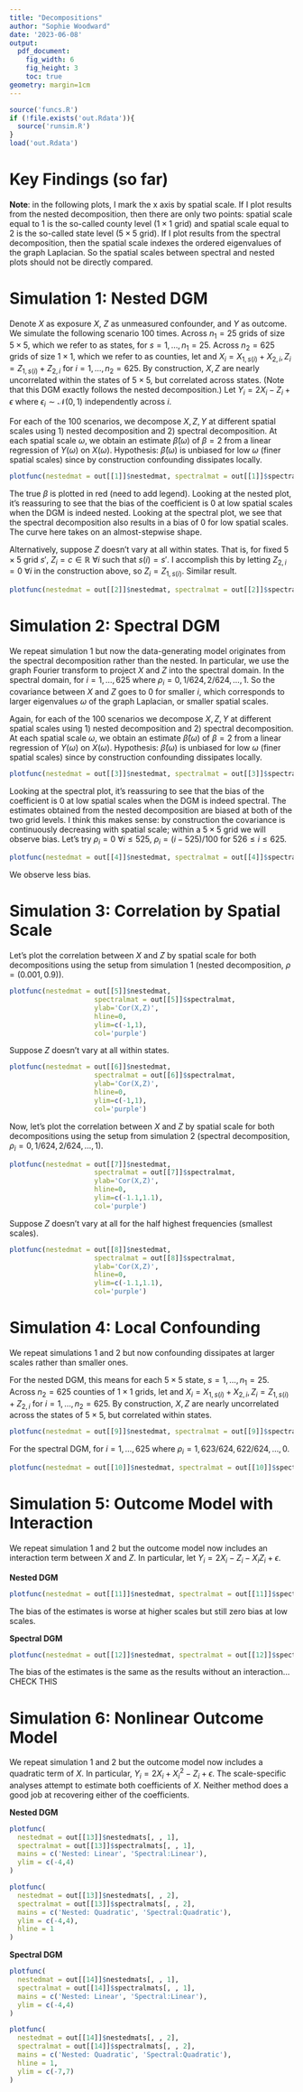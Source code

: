 ```yaml
---
title: "Decompositions"
author: "Sophie Woodward"
date: '2023-06-08'
output:
  pdf_document:
    fig_width: 6
    fig_height: 3
    toc: true
geometry: margin=1cm
---
```


```r
source('funcs.R')
if (!file.exists('out.Rdata')){
  source('runsim.R')
}
load('out.Rdata')
```

# Key Findings (so far)
\begin{itemize}
\item When the data-generating mechanism is based on the \textbf{nested} decomposition, the outcome model is \textbf{linear}, and confounding dissipates \textbf{locally} (within $5 \times 5$ grids), both the nested and spectral decompositions recover unbiased estimates of the treatment effect at small spatial scales.
\item When the data-generating mechanism is based on the \textbf{spectral} decomposition, the outcome model is \textbf{linear}, and confounding dissipates \textbf{locally} (at high spectral frequencies), the spectral decomposition recovers unbiased estimates of the treatment effect at small spatial scales. If the spectral correlation of exposure and confounder is equal to zero up to a small-enough frequency (big-enough spatial scale) the nested decomposition recovers nearly unbiased estimates at small spatial scales as well.
\item When the data-generating mechanism is based on the \textbf{nested} decomposition, the outcome model is \textbf{linear}, and confounding dissipates \textbf{globally} (confounding within $5 \times 5$ grids but not across), I thought the plots would be the same as the previous, but x axis (spatial scale) flipped. They are not exactly.
\item When there is an \textbf{interaction} between $X$ and $Z$ but confounding still dissipates locally, there is still near-zero bias at small spatial scales under both DGMs. At higher spatial scales bias is worse.
\item Neither decomposition can recover unbiased estimates at any scale when there is a \textbf{quadratic} term of exposure $X$ is included in the outcome model.
\end{itemize}

**Note**: in the following plots, I mark the x axis by spatial scale. If I plot results from the nested decomposition, then there are only two points: spatial scale equal to $1$ is the so-called county level ($1 \times 1$ grid) and spatial scale equal to $2$ is the so-called state level ($5 \times 5$ grid). If I plot results from the spectral decomposition, then the spatial scale indexes the ordered eigenvalues of the graph Laplacian. So the spatial scales between spectral and nested plots should not be directly compared. 

\newpage
# Simulation 1: Nested DGM
Denote $X$ as exposure $X$, $Z$ as unmeasured confounder, and $Y$ as outcome. 
We simulate the following scenario 100 times. Across $n_1 = 25$ grids of size $5 \times 5$, which we refer to as states,
\begin{align*}
X_{1,s} &\sim \text{Exp}(1)-1\\
Z_{1,s} &\sim 0.9X_2 + \sqrt{1-0.9^2}(\text{Exp}(1)-1)
\end{align*}
for $s = 1, \ldots, n_1 = 25$. Across $n_2 = 625$ grids of size $1 \times 1$, which we refer to as counties, let 
\begin{align*}
X_{2,i} &\sim \text{Exp}(1)-1\\
Z_{2,i} &\sim 0.001X_2 + \sqrt{1-0.001^2}(\text{Exp}(1)-1)
\end{align*}
and $X_i = X_{1,s(i)} + X_{2,i}, Z_i = Z_{1,s(i)} + Z_{2,i}$ for $i = 1, \ldots, n_2 = 625$. By construction, $X,Z$ are nearly uncorrelated within the states of $5 \times 5$, but correlated across states. (Note that this DGM exactly follows the nested decomposition.) Let $Y_i = 2X_i -Z_i + \epsilon$ where $\epsilon_i \sim \mathcal{N}(0,1)$ independently across $i$.

For each of the 100 scenarios, we decompose $X,Z,Y$ at different spatial scales using 1) nested decomposition and 2) spectral decomposition. At each spatial scale $\omega$, we obtain an estimate $\hat{\beta}(\omega)$ of $\beta =2$ from a linear regression of $Y(\omega)$ on $X(\omega)$. Hypothesis: $\hat{\beta}(\omega)$ is unbiased for low $\omega$ (finer spatial scales) since by construction confounding dissipates locally.


```r
plotfunc(nestedmat = out[[1]]$nestedmat, spectralmat = out[[1]]$spectralmat)
```

The true $\beta$ is plotted in red (need to add legend). Looking at the nested plot, it's reassuring to see that the bias of the coefficient is $0$ at low spatial scales when the DGM is indeed nested. Looking at the spectral plot, we see that the spectral decomposition also results in a bias of $0$ for low spatial scales. The curve here takes on an almost-stepwise shape.

Alternatively, suppose $Z$ doesn't vary at all within states. That is, for fixed $5\times 5$ grid $s'$, $Z_i = c \in \mathbb R$ $\forall i$ such that $s(i) = s'$. I accomplish this by letting $Z_{2,i} = 0$ $\forall i$ in the construction above, so $Z_i = Z_{1, s(i)}$. Similar result.


```r
plotfunc(nestedmat = out[[2]]$nestedmat, spectralmat = out[[2]]$spectralmat)
```

# Simulation 2: Spectral DGM
We repeat simulation 1 but now the data-generating model originates from the spectral decomposition rather than the nested. In particular, we use the graph Fourier transform to project $X$ and $Z$ into the spectral domain. In the spectral domain, 
\begin{align*}
X^*_i &\sim \text{Exp}(1)-1\\
Z^*_i &\sim \rho_iX_2 + \sqrt{1-\rho_i^2}(\text{Exp}(1)-1)
\end{align*}
for $i=1, \ldots, 625$ where $\rho_i = 0, 1/624, 2/624, \ldots, 1$. So the covariance between $X$ and $Z$ goes to $0$ for smaller $i$, which corresponds to larger eigenvalues $\omega$ of the graph Laplacian, or smaller spatial scales. 

Again, for each of the 100 scenarios we decompose $X,Z,Y$ at different spatial scales using 1) nested decomposition and 2) spectral decomposition. At each spatial scale $\omega$, we obtain an estimate $\hat{\beta}(\omega)$ of $\beta =2$ from a linear regression of $Y(\omega)$ on $X(\omega)$. Hypothesis:  $\hat{\beta}(\omega)$ is unbiased for low $\omega$ (finer spatial scales) since by construction confounding dissipates locally.

```r
plotfunc(nestedmat = out[[3]]$nestedmat, spectralmat = out[[3]]$spectralmat)
```

Looking at the spectral plot, it's reassuring to see that the bias of the coefficient is $0$ at low spatial scales when the DGM is indeed spectral. The estimates obtained from the nested decomposition are biased at both of the two grid levels. I think this makes sense: by construction the covariance is continuously decreasing with spatial scale; within a $5 \times 5$ grid we will observe bias. Let's try $\rho_i = 0$ $\forall i\leq 525$, $\rho_i = (i-525)/100$ for $526 \leq i \leq 625$. 

```r
plotfunc(nestedmat = out[[4]]$nestedmat, spectralmat = out[[4]]$spectralmat)
```

We observe less bias.

# Simulation 3: Correlation by Spatial Scale
Let's plot the correlation between $X$ and $Z$ by spatial scale for both decompositions using the setup from simulation 1 (nested decomposition, $\rho = (0.001,0.9)$).

```r
plotfunc(nestedmat = out[[5]]$nestedmat, 
                     spectralmat = out[[5]]$spectralmat,
                     ylab='Cor(X,Z)',
                     hline=0,
                     ylim=c(-1,1),
                     col='purple')
```

Suppose $Z$ doesn't vary at all within states.

```r
plotfunc(nestedmat = out[[6]]$nestedmat, 
                     spectralmat = out[[6]]$spectralmat,
                     ylab='Cor(X,Z)',
                     hline=0,
                     ylim=c(-1,1),
                     col='purple')
```

\newpage
Now, let's plot the correlation between $X$ and $Z$ by spatial scale for both decompositions using the setup from simulation 2 (spectral decomposition, $\rho_i = 0, 1/624, 2/624, \ldots, 1$).

```r
plotfunc(nestedmat = out[[7]]$nestedmat, 
                     spectralmat = out[[7]]$spectralmat,
                     ylab='Cor(X,Z)',
                     hline=0,
                     ylim=c(-1.1,1.1),
                     col='purple')
```

Suppose $Z$ doesn't vary at all for the half highest frequencies (smallest scales). 

```r
plotfunc(nestedmat = out[[8]]$nestedmat, 
                     spectralmat = out[[8]]$spectralmat,
                     ylab='Cor(X,Z)',
                     hline=0,
                     ylim=c(-1.1,1.1),
                     col='purple')
```

\newpage
# Simulation 4: Local Confounding
We repeat simulations 1 and 2 but now confounding dissipates at larger scales rather than smaller ones.

For the nested DGM, this means
\begin{align*}
X_{1,s} &\sim \text{Exp}(1)-1\\
Z_{1,s} &\sim 0.001X_2 + \sqrt{1-0.001^2}(\text{Exp}(1)-1)
\end{align*}
for each $5 \times 5$ state, $s = 1, \ldots, n_1 = 25$. Across $n_2 = 625$ counties of $1 \times 1$ grids, let 
\begin{align*}
X_{2,i} &\sim \text{Exp}(1)-1\\
Z_{2,i} &\sim 0.9X_2 + \sqrt{1-0.9^2}(\text{Exp}(1)-1)
\end{align*}
and $X_i = X_{1,s(i)} + X_{2,i}, Z_i = Z_{1,s(i)} + Z_{2,i}$ for $i = 1, \ldots, n_2 = 625$. By construction, $X,Z$ are nearly uncorrelated across the states of $5 \times 5$, but correlated within states. 

```r
plotfunc(nestedmat = out[[9]]$nestedmat, spectralmat = out[[9]]$spectralmat)
```

For the spectral DGM, 
\begin{align*}
X^*_i &\sim \text{Exp}(1)-1\\
Z^*_i &\sim \rho_iX_2 + \sqrt{1-\rho_i^2}(\text{Exp}(1)-1)
\end{align*}
for $i=1, \ldots, 625$ where $\rho_i = 1, 623/624, 622/624, \ldots, 0$. 

```r
plotfunc(nestedmat = out[[10]]$nestedmat, spectralmat = out[[10]]$spectralmat)
```

\newpage
# Simulation 5: Outcome Model with Interaction
We repeat simulation 1 and 2 but the outcome model now includes an interaction term between $X$ and $Z$. In particular, let $Y_i = 2X_i -Z_i - X_iZ_i + \epsilon$. 

**Nested DGM**

```r
plotfunc(nestedmat = out[[11]]$nestedmat, spectralmat = out[[11]]$spectralmat, ylim = c(-4,4))
```

The bias of the estimates is worse at higher scales but still zero bias at low scales.

**Spectral DGM**

```r
plotfunc(nestedmat = out[[12]]$nestedmat, spectralmat = out[[12]]$spectralmat, ylim = c(-4,4))
```

The bias of the estimates is the same as the results without an interaction... CHECK THIS

\newpage
# Simulation 6: Nonlinear Outcome Model
We repeat simulation 1 and 2 but the outcome model now includes a quadratic term of $X$. In particular, $Y_i = 2X_i + X_i^2 -Z_i + \epsilon$. The scale-specific analyses attempt to estimate both coefficients of $X$. Neither method does a good job at recovering either of the coefficients.


**Nested DGM**

```r
plotfunc(
  nestedmat = out[[13]]$nestedmats[, , 1],
  spectralmat = out[[13]]$spectralmats[, , 1],
  mains = c('Nested: Linear', 'Spectral:Linear'),
  ylim = c(-4,4)
)
```


```r
plotfunc(
  nestedmat = out[[13]]$nestedmats[, , 2],
  spectralmat = out[[13]]$spectralmats[, , 2],
  mains = c('Nested: Quadratic', 'Spectral:Quadratic'),
  ylim = c(-4,4),
  hline = 1
)
```

\newpage
**Spectral DGM**

```r
plotfunc(
  nestedmat = out[[14]]$nestedmats[, , 1],
  spectralmat = out[[14]]$spectralmats[, , 1],
  mains = c('Nested: Linear', 'Spectral:Linear'),
  ylim = c(-4,4)
)
```

```r
plotfunc(
  nestedmat = out[[14]]$nestedmats[, , 2],
  spectralmat = out[[14]]$spectralmats[, , 2],
  mains = c('Nested: Quadratic', 'Spectral:Quadratic'),
  hline = 1,
  ylim = c(-7,7)
)
```

